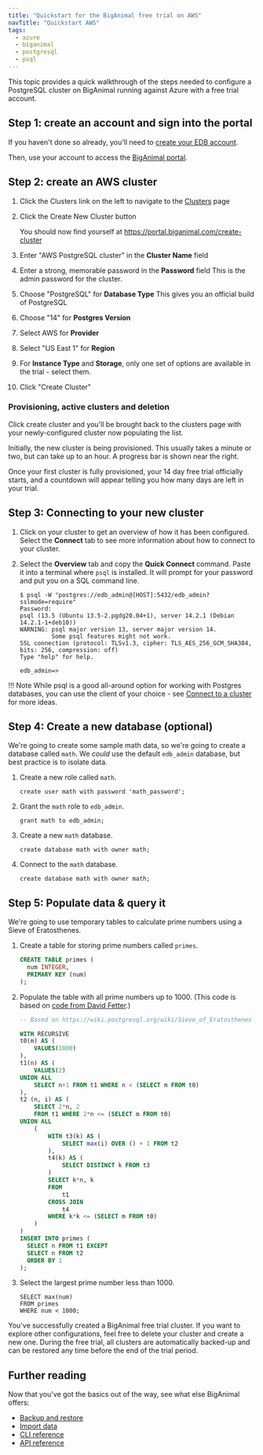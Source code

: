 ```yaml
---
title: "Quickstart for the BigAnimal free trial on AWS"
navTitle: "Quickstart AWS" 
tags:
  - azure
  - biganimal
  - postgresql
  - psql
---
```


This topic provides a quick walkthrough of the steps needed to configure a PostgreSQL cluster on BigAnimal running against Azure with a free trial account. 

## Step 1: create an account and sign into the portal

If you haven't done so already, you'll need to [create your EDB account](create_an_account). 

Then, use your account to access the [BigAnimal portal](https://portal.biganimal.com/).

## Step 2: create an AWS cluster 

1. Click the Clusters link on the left to navigate to the [Clusters](https://portal.biganimal.com/clusters) page

2. Click the Create New Cluster button

    You should now find yourself at <https://portal.biganimal.com/create-cluster>

3. Enter "AWS PostgreSQL cluster" in the **Cluster Name** field
4. Enter a strong, memorable password in the **Password** field
   This is the admin password for the cluster.
5. Choose "PostgreSQL" for **Database Type**
   This gives you an official build of PostgreSQL
6. Choose "14" for **Postgres Version**
4. Select AWS for **Provider**
5. Select "US East 1" for **Region**
6. For **Instance Type** and **Storage**, only one set of options are available in the trial - select them.
7. Click "Create Cluster"

### Provisioning, active clusters and deletion

Click create cluster and you'll be brought back to the clusters page with your newly-configured cluster now populating the list.

Initially, the new cluster is being provisioned. This usually takes a minute or two, but can take up to an hour. A progress bar is shown near the right.

Once your first cluster is fully provisioned, your 14 day free trial officially starts, and a countdown will appear telling you how many days are left in your trial.

## Step 3: Connecting to your new cluster


1. Click on your cluster to get an overview of how it has been configured. Select the **Connect** tab to see more information about how to connect to your cluster.
2. Select the **Overview** tab and copy the **Quick Connect** command. Paste it into a terminal where `psql` is installed. It will prompt for your password and put you on a SQL command line.

   ```
   $ psql -W "postgres://edb_admin@[HOST]:5432/edb_admin?sslmode=require"
   Password:
   psql (13.5 (Ubuntu 13.5-2.pgdg20.04+1), server 14.2.1 (Debian 14.2.1-1+deb10))
   WARNING: psql major version 13, server major version 14.
            Some psql features might not work.
   SSL connection (protocol: TLSv1.3, cipher: TLS_AES_256_GCM_SHA384, bits: 256, compression: off)
   Type "help" for help.

   edb_admin=>
   ```

!!! Note
    While psql is a good all-around option for working with Postgres databases, you can use the client of your choice - see [Connect to a cluster](connect_to_a_cluster) for more ideas.


## Step 4: Create a new database (optional)

We're going to create some sample math data, so we're going to create a database called `math`. We _could_ use the default `edb_admin` database, but best practice is to isolate data.

1. Create a new role called `math`.

   ```
   create user math with password 'math_password';
   ```

2. Grant the `math` role to `edb_admin`.

   ```
   grant math to edb_admin;
   ```

3. Create a new `math` database.

   ```
   create database math with owner math;
   ```

4. Connect to the `math` database.

   ```
   create database math with owner math;
   ```

## Step 5: Populate data & query it


We're going to use temporary tables to calculate prime numbers using a Sieve of Eratosthenes.

1. Create a table for storing prime numbers called `primes`.

   ```sql
   CREATE TABLE primes (
     num INTEGER,
     PRIMARY KEY (num)
   );
   ```

2. Populate the table with all prime numbers up to 1000. (This code is based on [code from David Fetter](https://wiki.postgresql.org/wiki/Sieve_of_Eratosthenes).)

   ```sql
   -- Based on https://wiki.postgresql.org/wiki/Sieve_of_Eratosthenes
   
   WITH RECURSIVE
   t0(m) AS (
       VALUES(1000)
   ),
   t1(n) AS (
       VALUES(2)
   UNION ALL
       SELECT n+1 FROM t1 WHERE n < (SELECT m FROM t0)
   ),
   t2 (n, i) AS (
       SELECT 2*n, 2
       FROM t1 WHERE 2*n <= (SELECT m FROM t0)
   UNION ALL
       (
           WITH t3(k) AS (
               SELECT max(i) OVER () + 1 FROM t2
           ),
           t4(k) AS (
               SELECT DISTINCT k FROM t3
           )
           SELECT k*n, k
           FROM
               t1
           CROSS JOIN
               t4
           WHERE k*k <= (SELECT m FROM t0)
       )
   )
   INSERT INTO primes (
     SELECT n FROM t1 EXCEPT
     SELECT n FROM t2
     ORDER BY 1
   );
   ```

3. Select the largest prime number less than 1000.

   ```
   SELECT max(num)
   FROM primes
   WHERE num < 1000;
   ```

You've successfully created a BigAnimal free trial cluster. If you want to explore other configurations, feel free to delete your cluster and create a new one. During the free trial, all clusters are automatically backed-up and can be restored any time before the end of the trial period.

## Further reading

Now that you've got the basics out of the way, see what else BigAnimal offers:

- [Backup and restore](experiment/backup_and_restore)
- [Import data](experiment/import_data)
- [CLI reference](../reference/cli)
- [API reference](../reference/api)
